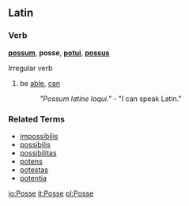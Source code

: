 ==Latin==
===Verb===
'''[[possum]]''', '''posse''', '''[[potui]]''', '''[[possus]]'''

Irregular verb

# be [[able]], [[can]]
#: ''"Possum latine loqui."'' - "I can speak Latin."

===Related Terms===
*[[impossibilis]]
*[[possibilis]]
*[[possibilitas]]
*[[potens]]
*[[potestas]]
*[[potentia]]

[[io:Posse]]
[[it:Posse]]
[[pl:Posse]]